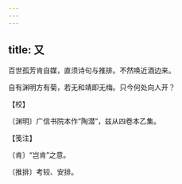 ```yaml
---
---
---
```

title: 又
---







百世孤芳肯自媒，直须诗句与推排。不然唤近酒边来。

自有渊明方有菊，若无和靖即无梅。只今何处向人开？





【校】


〔渊明〕广信书院本作“陶潜”，兹从四卷本乙集。





【笺注】


〔肯〕“岂肯”之意。

〔推排〕考较、安排。